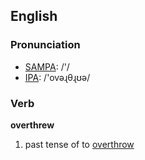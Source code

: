 ==English==

===Pronunciation===
*[[w:SAMPA|SAMPA]]: /'/
*[[w:IPA|IPA]]: /'ovəɻθɻʊə/

===Verb===
'''overthrew'''

# past tense of to [[overthrow]]
